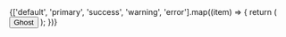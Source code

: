 <div style={{ display: 'flex', gap: 8, flexWrap: 'wrap' }}>
  {['default', 'primary', 'success', 'warning', 'error'].map((item) => {
    return (
      <Button key={item} ghost type={item}>
        Ghost
      </Button>
    );
  })}
</div>
